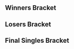 {{SetGame|melee}}{{DISPLAYTITLE:Eclipse 2: ''Melee'' Singles Bracket}}{{tabs game
|basepage=Eclipse/2
|melee=true
|wiiu=true
|This=1
}}
{{tabs static
|name1=Overview
|link1=Eclipse/2/Melee
|name2=Singles Pools
|link2=Eclipse/2/Melee/Singles Pools
|name3=Singles Bracket
|link3=Eclipse/2/Melee/Singles Bracket
|name4=Doubles Bracket
|link4=Eclipse/2/Melee/Doubles Bracket
|This=3
}}
==Winners Bracket==
{{Template:64DEWBracketA
|tourneylink=Eclipse/2/Melee
|tourneyname=Eclipse 2
|column-width=150

|r1m1p1=Armada |r1m1p1flag=se |r1m1p1score=3 |r1m1win=1
|r1m1p2=Krumm |r1m1p2flag=se |r1m1p2score=0

|r1m2p1=Yabasta |r1m2p1flag=se |r1m2p1score=3 |r1m2win=1
|r1m2p2=Vdogg |r1m2p2flag=no |r1m2p2score=1
|r1m2p1char1=marth |r1m2p2char1=fox |r1m2p1stock1=0 |r1m2p2stock1=2 |r1m2win1=2 |r1m2stage1=Battlefield
|r1m2p1char2=marth |r1m2p2char2=fox |r1m2p1stock2=2 |r1m2p2stock2=0 |r1m2win2=1 |r1m2stage2=Final Destination
|r1m2p1char3=marth |r1m2p2char3=fox |r1m2p1stock3=2 |r1m2p2stock3=0 |r1m2win3=1 |r1m2stage3=Yoshi's Story
|r1m2p1char4=marth |r1m2p2char4=fox |r1m2p1stock4=1 |r1m2p2stock4=0 |r1m2win4=1 |r1m2stage4=Dream Land
|r1m2details={{BracketMatchDetails|preview=|lrthread=|interview=|recap=|comment=|live=|vod=https://youtu.be/Rjsy0g1-Yak}}

|r1m3p1=Zoler |r1m3p1flag=se |r1m3p1score=3 |r1m3win=1
|r1m3p2=GBlade |r1m3p2flag=es |r1m3p2score=0
|r1m4p1=Usleon |r1m4p1flag=de |r1m4p1score=3 |r1m4win=1
|r1m4p2=Joanna Dark |r1m4p2flag=fr |r1m4p2score=0
|r1m5p1=Trifasia |r1m5p1flag=es |r1m5p1score=3 |r1m5win=1
|r1m5p2=Maximus |r1m5p2flag=se |r1m5p2score=0
|r1m6p1=JohnnyFight |r1m6p1flag=se |r1m6p1score=3 |r1m6win=1
|r1m6p2=Phade |r1m6p2flag=gb |r1m6p2score=1
|r1m7p1=Kage |r1m7p1flag=ca |r1m7p1score=3 |r1m7win=1
|r1m7p2=voff3 |r1m7p2flag=no |r1m7p2score=0
|r1m8p1=King Funk |r1m8p1flag=dk |r1m8p1score=1 |r1m8win=2
|r1m8p2=Deathgazer |r1m8p2flag=gb |r1m8p2score=2

|r1m9p1=Chillindude |r1m9p1flag=us |r1m9p1score=3 |r1m9win=1
|r1m9p2=Endeby |r1m9p2flag=no |r1m9p2score=0
|r1m10p1=BrTarolg |r1m10p1flag=gb |r1m10p1score=3 |r1m10win=1
|r1m10p2=Bose |r1m10p2flag=no |r1m10p2score=0
|r1m11p1=Adamayonmike |r1m11p1flag=nl |r1m11p1score=3 |r1m11win=1
|r1m11p2=Explo |r1m11p2flag=fr |r1m11p2score=1
|r1m12p1=Sverre |r1m12p1flag=no |r1m12p1score={{win}} |r1m12win=1
|r1m12p2=pheX |r1m12p2flag=de |r1m12p2score=DQ
|r1m13p1=Professor Pro |r1m13p1flag=gb |r1m13p1score=3 |r1m13win=1
|r1m13p2=TheBattleRifle |r1m13p2flag=gb |r1m13p2score=0
|r1m14p1=Flikkflakk |r1m14p1flag=no |r1m14p1score=3 |r1m14win=1
|r1m14p2=Nils |r1m14p2flag=se |r1m14p2score=1
|r1m15p1=Calle W |r1m15p1flag=se |r1m15p1score=3 |r1m15win=1
|r1m15p2=Irotikuz |r1m15p2flag=no |r1m15p2score=0
|r1m16p1=Fauster |r1m16p1flag=fr |r1m16p1score=3 |r1m16win=1
|r1m16p2=VJ |r1m16p2flag=se |r1m16p2score=0

|r1m17p1=Leffen |r1m17p1flag=se |r1m17p1score=3 |r1m17win=1
|r1m17p2=Length Plank |r1m17p2flag=no |r1m17p2score=0

|r1m18p1=CaptainJack |r1m18p1flag=jp |r1m18p1score=0 |r1m18win=2
|r1m18p2=Pricent |r1m18p2flag=no |r1m18p2score=3
|r1m18p1char1=sheik |r1m18p2char1=fox |r1m18p1stock1=0 |r1m18p2stock1=1 |r1m18win1=2 |r1m18stage1=Final Destination
|r1m18p1char2=sheik |r1m18p2char2=fox |r1m18p1stock2=0 |r1m18p2stock2=2 |r1m18win2=2 |r1m18stage2=Final Destination
|r1m18p1char3=sheik |r1m18p2char3=fox |r1m18p1stock3=0 |r1m18p2stock3=1 |r1m18win3=2 |r1m18stage3=Dream Land
|r1m18details={{BracketMatchDetails|preview=|lrthread=|interview=|recap=|comment=|live=|vod=https://youtu.be/-A6fOpasljY}}

|r1m19p1=Zorc |r1m19p1flag=no |r1m19p1score=3 |r1m19win=1
|r1m19p2=Zaf |r1m19p2flag=no |r1m19p2score=0
|r1m20p1=ImperfeCt |r1m20p1flag=no |r1m20p1score=3 |r1m20win=1
|r1m20p2=Gardex |r1m20p2flag=no |r1m20p2score=0
|r1m21p1=Android |r1m21p1flag=se |r1m21p1score=3 |r1m21win=1
|r1m21p2=Oldiz |r1m21p2flag=no |r1m21p2score=0
|r1m22p1=ShiftingShadows |r1m22p1flag=gb |r1m22p1score=3 |r1m22win=1
|r1m22p2=stelzig |r1m22p2flag=dk |r1m22p2score=0
|r1m23p1=Zgetto |r1m23p1flag=nl |r1m23p1score=3 |r1m23win=1
|r1m23p2=Issi^ |r1m23p2flag=no |r1m23p2score=0
|r1m24p1=Kriz |r1m24p1flag=no |r1m24p1score=3 |r1m24win=1
|r1m24p2=Willz |r1m24p2flag=gb |r1m24p2score=1

|r1m25p1=Ice |r1m25p1flag=de |r1m25p1score=3 |r1m25win=1
|r1m25p2=Thomdore |r1m25p2flag=no |r1m25p2score=0
|r1m26p1=Levingy |r1m26p1flag=fi |r1m26p1score=3 |r1m26win=1
|r1m26p2=Askeflink |r1m26p2flag=no |r1m26p2score=1
|r1m27p1=Eagle |r1m27p1flag=dk |r1m27p1score=3 |r1m27win=1
|r1m27p2=Poopmaister6000 |r1m27p2flag=se |r1m27p2score=1
|r1m28p1=Taka |r1m28p1flag=no |r1m28p1score=2 |r1m28win=2
|r1m28p2=Frenzy |r1m28p2flag=gb |r1m28p2score=3
|r1m29p1=Overtriforce |r1m29p1flag=es |r1m29p1score=3 |r1m29win=1
|r1m29p2=Zeppx |r1m29p2flag=no |r1m29p2score=0
|r1m30p1=Harald |r1m30p1flag=no |r1m30p1score=1 |r1m30win=2
|r1m30p2=P-Chips |r1m30p2flag=no |r1m30p2score=3
|r1m31p1=Fuzzyness |r1m31p1flag=gb |r1m31p1score=3 |r1m31win=1
|r1m31p2=Petteh |r1m31p2flag=no |r1m31p2score=1
|r1m32p1=Sealmore |r1m32p1flag=no |r1m32p1score=DQ |r1m32win=2
|r1m32p2=Maskless |r1m32p2flag=gb |r1m32p2score={{win}}

|r2m1p1=Armada |r2m1p1flag=se |r2m1p1score=3 |r2m1win=1
|r2m1p2=Yabasta |r2m1p2flag=se |r2m1p2score=0
|r2m2p1=Zoler |r2m2p1flag=se |r2m2p1score=3 |r2m2win=1
|r2m2p2=Usleon |r2m2p2flag=de |r2m2p2score=1
|r2m3p1=Trifasia |r2m3p1flag=es |r2m3p1score=3 |r2m3win=1
|r2m3p2=JohnnyFight |r2m3p2flag=se |r2m3p2score=1
|r2m4p1=Kage |r2m4p1flag=ca |r2m4p1score=3 |r2m4win=1
|r2m4p2=Deathgazer |r2m4p2flag=gb |r2m4p2score=0
|r2m5p1=Chillindude |r2m5p1flag=us |r2m5p1score=3 |r2m5win=1
|r2m5p2=BrTarolg |r2m5p2flag=gb |r2m5p2score=0
|r2m6p1=Adamayonmike |r2m6p1flag=nl |r2m6p1score=3 |r2m6win=1
|r2m6p2=Sverre |r2m6p2flag=no |r2m6p2score=0

|r2m7p1=Professor Pro |r2m7p1flag=gb |r2m7p1score=3 |r2m7win=1
|r2m7p2=Flikkflakk |r2m7p2flag=no |r2m7p2score=0
|r2m7p1char1=fox |r2m7p2char1=fox |r2m7p1stock1=2 |r2m7p2stock1=0 |r2m7win1=1 |r2m7stage1=Dream Land
|r2m7p1char2=fox |r2m7p2char2=fox |r2m7p1stock2=1 |r2m7p2stock2=0 |r2m7win2=1 |r2m7stage2=Yoshi's Story
|r2m7p1char3=fox |r2m7p2char3=fox |r2m7p1stock3=1 |r2m7p2stock3=0 |r2m7win3=1 |r2m7stage3=Yoshi's Story
|r2m7details={{BracketMatchDetails|preview=|lrthread=|interview=|recap=|comment=|live=|vod=https://youtu.be/i7gark69P74}}

|r2m8p1=Calle W |r2m8p1flag=se |r2m8p1score=3 |r2m8win=1
|r2m8p2=Fauster |r2m8p2flag=fr |r2m8p2score=0
|r2m9p1=Leffen |r2m9p1flag=se |r2m9p1score=3 |r2m9win=1
|r2m9p2=Pricent |r2m9p2flag=no |r2m9p2score=0
|r2m10p1=Zorc |r2m10p1flag=no |r2m10p1score=3 |r2m10win=1
|r2m10p2=ImperfeCt |r2m10p2flag=no |r2m10p2score=0
|r2m11p1=Android |r2m11p1flag=se |r2m11p1score=3 |r2m11win=1
|r2m11p2=ShiftingShadows |r2m11p2flag=gb |r2m11p2score=0
|r2m12p1=Zgetto |r2m12p1flag=nl |r2m12p1score=3 |r2m12win=1
|r2m12p2=Kriz |r2m12p2flag=no |r2m12p2score=0
|r2m13p1=Ice |r2m13p1flag=de |r2m13p1score=3 |r2m13win=1
|r2m13p2=Levingy |r2m13p2flag=fi |r2m13p2score=0
|r2m14p1=Eagle |r2m14p1flag=dk |r2m14p1score=3 |r2m14win=1
|r2m14p2=Frenzy |r2m14p2flag=gb |r2m14p2score=0
|r2m15p1=Overtriforce |r2m15p1flag=es |r2m15p1score=3 |r2m15win=1
|r2m15p2=P-Chips |r2m15p2flag=no |r2m15p2score=1
|r2m16p1=Fuzzyness |r2m16p1flag=gb |r2m16p1score=3 |r2m16win=1
|r2m16p2=Maskless |r2m16p2flag=gb |r2m16p2score=1

|r3m1p1=Armada |r3m1p1flag=se |r3m1p1score=3 |r3m1win=1
|r3m1p2=Zoler |r3m1p2flag=se |r3m1p2score=0

|r3m2p1=Trifasia |r3m2p1flag=es |r3m2p1score=1 |r3m2win=2
|r3m2p2=Kage |r3m2p2flag=ca |r3m2p2score=3
|r3m2p1char1=peach |r3m2p2char1=ganon |r3m2p1stock1=0 |r3m2p2stock1=1 |r3m2win1=2 |r3m2stage1=Battlefield
|r3m2p1char2=peach |r3m2p2char2=ganon |r3m2p1stock2=0 |r3m2p2stock2=1 |r3m2win2=2 |r3m2stage2=Final Destination
|r3m2p1char3=peach |r3m2p2char3=ganon |r3m2p1stock3=1 |r3m2p2stock3=0 |r3m2win3=1 |r3m2stage3=Final Destination
|r3m2p1char4=peach |r3m2p2char4=ganon |r3m2p1stock4=0 |r3m2p2stock4=1 |r3m2win4=2 |r3m2stage4=Yoshi's Story
|r3m2p1char5= |r3m2p2char5= |r3m2p1stock5= |r3m2p2stock5= |r3m2win5= |r3m2stage5=
|r3m2date=October 23, 2016
|r3m2finished=
|r3m2details={{BracketMatchDetails|comment=|preview=|lrthread=|vod=https://www.youtube.com/watch?v=gK325Mbuz5c|interview=|recap=}}

|r3m3p1=Chillindude |r3m3p1flag=us |r3m3p1score=1 |r3m3win=2
|r3m3p2=Adamayonmike |r3m3p2flag=nl |r3m3p2score=3
|r3m3p1char1=fox |r3m3p2char1=fox |r3m3p1stock1=2 |r3m3p2stock1=0 |r3m3win1=1 |r3m3stage1=Final Destination
|r3m3p1char2=fox |r3m3p2char2=falco |r3m3p1stock2=0 |r3m3p2stock2=2 |r3m3win2=2 |r3m3stage2=Battlefield
|r3m3p1char3=fox |r3m3p2char3=falco |r3m3p1stock3=0 |r3m3p2stock3=2 |r3m3win3=2 |r3m3stage3=Fountain of Dreams
|r3m3p1char4=fox |r3m3p2char4=falco |r3m3p1stock4=0 |r3m3p2stock4=2 |r3m3win4=2 |r3m3stage4=Pokémon Stadium
|r3m3p1char5= |r3m3p2char5= |r3m3p1stock5= |r3m3p2stock5= |r3m3win5= |r3m3stage5=
|r3m3date=October 23, 2016
|r3m3finished=
|r3m3details={{BracketMatchDetails|comment=|preview=|lrthread=|vod=https://www.youtube.com/watch?v=PqflPnYfjBY|interview=|recap=}}

|r3m4p1=Professor Pro |r3m4p1flag=gb |r3m4p1score=3 |r3m4win=1
|r3m4p2=Calle W |r3m4p2flag=se |r3m4p2score=1

|r3m5p1=Leffen |r3m5p1flag=se |r3m5p1score=3 |r3m5win=1
|r3m5p2=Zorc |r3m5p2flag=no |r3m5p2score=0
|r3m5p1char1=fox |r3m5p2char1=falco |r3m5p1stock1=3 |r3m5p2stock1=0 |r3m5win1=1 |r3m5stage1=Dream Land
|r3m5p1char2=fox |r3m5p2char2=falco |r3m5p1stock2=1 |r3m5p2stock2=0 |r3m5win2=1 |r3m5stage2=Battlefield
|r3m5p1char3=fox |r3m5p2char3=falco |r3m5p1stock3=3 |r3m5p2stock3=0 |r3m5win3=1 |r3m5stage3=Battlefield
|r3m5details={{BracketMatchDetails|preview=|lrthread=|interview=|recap=|comment=|live=|vod=https://youtu.be/gF_vLJOLCWY}}

|r3m6p1=Android |r3m6p1flag=se |r3m6p1score=1 |r3m6win=2
|r3m6p2=Zgetto |r3m6p2flag=nl |r3m6p2score=3

|r3m7p1=Ice |r3m7p1flag=de |r3m7p1score=3 |r3m7win=1
|r3m7p2=Eagle |r3m7p2flag=dk |r3m7p2score=0

|r3m8p1=Overtriforce |r3m8p1flag=es |r3m8p1score=3 |r3m8win=1
|r3m8p2=Fuzzyness |r3m8p2flag=gb |r3m8p2score=1

|r4m1p1=Armada |r4m1p1flag=se |r4m1p1score=3 |r4m1win=1
|r4m1p2=Kage |r4m1p2flag=ca |r4m1p2score=0
|r4m1p1char1=peach |r4m1p2char1=ganon |r4m1p1stock1=2 |r4m1p2stock1=0 |r4m1win1=1 |r4m1stage1=Dream Land
|r4m1p1char2=peach |r4m1p2char2=ganon |r4m1p1stock2=3 |r4m1p2stock2=0 |r4m1win2=1 |r4m1stage2=Yoshi's Story
|r4m1p1char3=peach |r4m1p2char3=cf |r4m1p1stock3=2 |r4m1p2stock3=0 |r4m1win3=1 |r4m1stage3=Battlefield
|r4m1details={{BracketMatchDetails|preview=|lrthread=|interview=|recap=|comment=|live=|vod=https://youtu.be/FbUa1QHoonA}}

|r4m2p1=Adamayonmike |r4m2p1flag=nl |r4m2p1score=1 |r4m2win=2
|r4m2p2=Professor Pro |r4m2p2flag=gb |r4m2p2score=3

|r4m3p1=Leffen |r4m3p1flag=se |r4m3p1score=3 |r4m3win=1
|r4m3p2=Zgetto |r4m3p2flag=nl |r4m3p2score=1
|r4m3p1char1=fox |r4m3p2char1=fox |r4m3p1stock1=1 |r4m3p2stock1=0 |r4m3win1=1 |r4m3stage1=Battlefield
|r4m3p1char2=fox |r4m3p2char2=fox |r4m3p1stock2=0 |r4m3p2stock2=1 |r4m3win2=2 |r4m3stage2=Battlefield
|r4m3p1char3=fox |r4m3p2char3=fox |r4m3p1stock3=1 |r4m3p2stock3=0 |r4m3win3=1 |r4m3stage3=Final Destination
|r4m3p1char4=fox |r4m3p2char4=fox |r4m3p1stock4=2 |r4m3p2stock4=0 |r4m3win4=1 |r4m3stage4=Yoshi's Story
|r4m3details={{BracketMatchDetails|preview=|lrthread=|interview=|recap=|comment=|live=|vod=https://youtu.be/kc8JSZh9KA4}}

|r4m4p1=Ice |r4m4p1flag=de |r4m4p1score=3 |r4m4win=1
|r4m4p2=Overtriforce |r4m4p2flag=es |r4m4p2score=1

|r5m1p1=Armada |r5m1p1flag=se |r5m1p1score=3 |r5m1win=1
|r5m1p2=Professor Pro |r5m1p2flag=gb |r5m1p2score=0
|r5m1p1char1=peach |r5m1p2char1=fox |r5m1p1stock1=2 |r5m1p2stock1=0 |r5m1win1=1 |r5m1stage1=Dream Land
|r5m1p1char2=peach |r5m1p2char2=fox |r5m1p1stock2=2 |r5m1p2stock2=0 |r5m1win2=1 |r5m1stage2=Pokémon Stadium
|r5m1p1char3=peach |r5m1p2char3=fox |r5m1p1stock3=2 |r5m1p2stock3=0 |r5m1win3=1 |r5m1stage3=Pokémon Stadium
|r5m1date=
|r5m1finished=true
|r5m1details={{BracketMatchDetails|comment=|preview=|lrthread=|vod=https://www.youtube.com/watch?v=iZwnQ8eGw2A|interview=|recap=}}

|r5m2p1=Leffen |r5m2p1flag=se |r5m2p1score=1 |r5m2win=2
|r5m2p2=Ice |r5m2p2flag=de |r5m2p2score=3
|r5m2p1char1=fox |r5m2p2char1=fox |r5m2p1stock1=0 |r5m2p2stock1=2 |r5m2win1=2 |r5m2stage1=Battlefield
|r5m2p1char2=fox |r5m2p2char2=fox |r5m2p1stock2=0 |r5m2p2stock2=1 |r5m2win2=2 |r5m2stage2=Dream Land
|r5m2p1char3=fox |r5m2p2char3=fox |r5m2p1stock3=2 |r5m2p2stock3=0 |r5m2win3=1 |r5m2stage3=Dream Land
|r5m2p1char4=fox |r5m2p2char4=fox |r5m2p1stock4=0 |r5m2p2stock4=1 |r5m2win4=2 |r5m2stage4=Yoshi's Story
|r5m2date=
|r5m2finished=true
|r5m2details={{BracketMatchDetails|comment=|preview=|lrthread=|vod=https://www.youtube.com/watch?v=qZkLLwaXm7o|interview=|recap=}}
}}

==Losers Bracket==
{{64DELBracketSmwA
|tourneylink=Eclipse/2/Melee
|tourneyname=Eclipse 2
|l1placement=49-64
|l2placement=33-48
|l3placement=25-32
|l4placement=17-24
|l5placement=13-16
|l6placement=9-12
|l7placement=7-8
|l8placement=5-6
|column-width=150

|l1m1p1=Krumm |l1m1p1flag=se |l1m1p1score=1 |l1m1win=2
|l1m1p2=Vdogg |l1m1p2flag=no |l1m1p2score=3
|l1m2p1=GBlade |l1m2p1flag=es |l1m2p1score=3 |l1m2win=1
|l1m2p2=Joanna Dark |l1m2p2flag=fr |l1m2p2score=0
|l1m3p1=Maximus |l1m3p1flag=se |l1m3p1score=1 |l1m3win=2
|l1m3p2=Phade |l1m3p2flag=gb |l1m3p2score=3
|l1m4p1=voff3 |l1m4p1flag=no |l1m4p1score=1 |l1m4win=2
|l1m4p2=King Funk |l1m4p2flag=dk |l1m4p2score=3
|l1m5p1=Endeby |l1m5p1flag=no |l1m5p1score=0 |l1m5win=2
|l1m5p2=Bose |l1m5p2flag=no |l1m5p2score=3
|l1m6p1=Explo |l1m6p1flag=fr |l1m6p1score={{win}} |l1m6win=1
|l1m6p2=pheX |l1m6p2flag=de |l1m6p2score=DQ
|l1m7p1=TheBattleRifle |l1m7p1flag=gb |l1m7p1score=0 |l1m7win=2
|l1m7p2=Nils |l1m7p2flag=se |l1m7p2score=3
|l1m8p1=Irotikuz |l1m8p1flag=no |l1m8p1score=2 |l1m8win=2
|l1m8p2=VJ |l1m8p2flag=se |l1m8p2score=3
|l1m9p1=Length Plank |l1m9p1flag=no |l1m9p1score=1 |l1m9win=2
|l1m9p2=Captain Jack |l1m9p2flag=jp |l1m9p2score=3
|l1m10p1=Zaf |l1m10p1flag=no |l1m10p1score=2 |l1m10win=2
|l1m10p2=Gardex |l1m10p2flag=no |l1m10p2score=3
|l1m11p1=Oldiz |l1m11p1flag=no |l1m11p1score=2 |l1m11win=2
|l1m11p2=stelzig |l1m11p2flag=dk |l1m11p2score=3
|l1m12p1=Issi^ |l1m12p1flag=no |l1m12p1score=1 |l1m12win=2
|l1m12p2=Willz |l1m12p2flag=gb |l1m12p2score=3
|l1m13p1=Thomdore |l1m13p1flag=no |l1m13p1score=0 |l1m13win=2
|l1m13p2=Askeflink |l1m13p2flag=no |l1m13p2score=3
|l1m14p1=Poopmaister6000 |l1m14p1flag=se |l1m14p1score=1 |l1m14win=2
|l1m14p2=Taka |l1m14p2flag=no |l1m14p2score=3
|l1m15p1=Zeppx |l1m15p1flag=no |l1m15p1score=3 |l1m15win=1
|l1m15p2=Harald |l1m15p2flag=no |l1m15p2score=0
|l1m16p1=Petteh |l1m16p1flag=no |l1m16p1score={{win}} |l1m16win=1
|l1m16p2=Sealmore |l1m16p2flag=no |l1m16p2score=DQ

|l2m1p1=Maskless |l2m1p1flag=gb |l2m1p1score=0 |l2m1win=2
|l2m1p2=Vdogg |l2m1p2flag=no |l2m1p2score=3
|l2m2p1=P-Chips |l2m2p1flag=no |l2m2p1score=3 |l2m2win=1
|l2m2p2=GBlade |l2m2p2flag=es |l2m2p2score=2
|l2m3p1=Frenzy |l2m3p1flag=gb |l2m3p1score=0 |l2m3win=2
|l2m3p2=Phade |l2m3p2flag=gb |l2m3p2score=3
|l2m4p1=Levingy |l2m4p1flag=fi |l2m4p1score=3 |l2m4win=1
|l2m4p2=King Funk |l2m4p2flag=dk |l2m4p2score=0
|l2m5p1=Kriz |l2m5p1flag=no |l2m5p1score=2 |l2m5win=2
|l2m5p2=Bose |l2m5p2flag=no |l2m5p2score=3
|l2m6p1=ShiftingShadows |l2m6p1flag=gb |l2m6p1score=3 |l2m6win=1
|l2m6p2=Explo |l2m6p2flag=fr |l2m6p2score=0
|l2m7p1=ImperfeCt |l2m7p1flag=no |l2m7p1score=3 |l2m7win=1
|l2m7p2=Nils |l2m7p2flag=se |l2m7p2score=0
|l2m8p1=Pricent |l2m8p1flag=no |l2m8p1score=3 |l2m8win=1
|l2m8p2=VJ |l2m8p2flag=se |l2m8p2score=0
|l2m9p1=Fauster |l2m9p1flag=fr |l2m9p1score=2 |l2m9win=2
|l2m9p2=Captain Jack |l2m9p2flag=jp |l2m9p2score=3
|l2m10p1=Flikkflakk |l2m10p1flag=no |l2m10p1score=3 |l2m10win=1
|l2m10p2=Gardex |l2m10p2flag=no |l2m10p2score=0
|l2m11p1=Sverre |l2m11p1flag=no |l2m11p1score=3 |l2m11win=1
|l2m11p2=stelzig |l2m11p2flag=dk |l2m11p2score=0
|l2m12p1=BrTarolg |l2m12p1flag=gb |l2m12p1score=3 |l2m12win=1
|l2m12p2=Willz |l2m12p2flag=gb |l2m12p2score=1
|l2m13p1=Deathgazer |l2m13p1flag=gb |l2m13p1score=3 |l2m13win=1
|l2m13p2=Askeflink |l2m13p2flag=no |l2m13p2score=1
|l2m14p1=JohnnyFight |l2m14p1flag=se |l2m14p1score=3 |l2m14win=1
|l2m14p2=Taka |l2m14p2flag=no |l2m14p2score=1
|l2m15p1=Usleon |l2m15p1flag=de |l2m15p1score=3 |l2m15win=1
|l2m15p2=Zeppx |l2m15p2flag=no |l2m15p2score=0
|l2m16p1=Yabasta |l2m16p1flag=se |l2m16p1score=3 |l2m16win=1
|l2m16p2=Petteh |l2m16p2flag=no |l2m16p2score=2

|l3m1p1=Vdogg |l3m1p1flag=no |l3m1p1score=3 |l3m1win=1
|l3m1p2=P-Chips |l3m1p2flag=no |l3m1p2score=1
|l3m2p1=Phade |l3m2p1flag=gb |l3m2p1score=0 |l3m2win=2
|l3m2p2=Levingy |l3m2p2flag=fi |l3m2p2score=3
|l3m3p1=Bose |l3m3p1flag=no |l3m3p1score=3 |l3m3win=1
|l3m3p2=ShiftingShadows |l3m3p2flag=gb |l3m3p2score=2
|l3m4p1=ImperfeCt |l3m4p1flag=no |l3m4p1score=0 |l3m4win=2
|l3m4p2=Pricent |l3m4p2flag=no |l3m4p2score=3
|l3m5p1=Captain Jack |l3m5p1flag=jp |l3m5p1score=1 |l3m5win=2
|l3m5p2=Flikkflakk |l3m5p2flag=no |l3m5p2score=3
|l3m6p1=Sverre |l3m6p1flag=no |l3m6p1score=3 |l3m6win=1
|l3m6p2=BrTarolg |l3m6p2flag=gb |l3m6p2score=2
|l3m7p1=Deathgazer |l3m7p1flag=gb |l3m7p1score=0 |l3m7win=2
|l3m7p2=JohnnyFight |l3m7p2flag=se |l3m7p2score=3
|l3m8p1=Usleon |l3m8p1flag=de |l3m8p1score=3 |l3m8win=1
|l3m8p2=Yabasta |l3m8p2flag=se |l3m8p2score=1

|l4m1p1=Calle W |l4m1p1flag=se |l4m1p1score=3 |l4m1win=1
|l4m1p2=Vdogg |l4m1p2flag=no |l4m1p2score=1
|l4m2p1=Chillindude |l4m2p1flag=us |l4m2p1score=3 |l4m2win=1
|l4m2p2=Levingy |l4m2p2flag=fi |l4m2p2score=1
|l4m3p1=Trifasia |l4m3p1flag=es |l4m3p1score=3 |l4m3win=1
|l4m3p2=Bose |l4m3p2flag=no |l4m3p2score=0
|l4m4p1=Zoler |l4m4p1flag=se |l4m4p1score=3 |l4m4win=1
|l4m4p2=Pricent |l4m4p2flag=no |l4m4p2score=0
|l4m5p1=Fuzzyness |l4m5p1flag=gb |l4m5p1score=3 |l4m5win=1
|l4m5p2=Flikkflakk |l4m5p2flag=no |l4m5p2score=0
|l4m6p1=Eagle |l4m6p1flag=dk |l4m6p1score=3 |l4m6win=1
|l4m6p2=Sverre |l4m6p2flag=no |l4m6p2score=0

|l4m7p1=Android |l4m7p1flag=se |l4m7p1score=3 |l4m7win=1
|l4m7p2=JohnnyFight |l4m7p2flag=se |l4m7p2score=1
|l4m7p1char1=sheik |l4m7p2char1=ic |l4m7p1stock1=0 |l4m7p2stock1=1 |l4m7win1=2 |l4m7stage1=Yoshi's Story
|l4m7p1char2=sheik |l4m7p2char2=ic |l4m7p1stock2=2 |l4m7p2stock2=0 |l4m7win2=1 |l4m7stage2=Battlefield
|l4m7p1char3=sheik |l4m7p2char3=ic |l4m7p1stock3=1 |l4m7p2stock3=0 |l4m7win3=1 |l4m7stage3=Final Destination
|l4m7p1char4=sheik |l4m7p2char4=ic |l4m7p1stock4=3 |l4m7p2stock4=0 |l4m7win4=1 |l4m7stage4=Final Destination
|l4m7details={{BracketMatchDetails|preview=|lrthread=|interview=|recap=|comment=|live=|vod=https://www.youtube.com/watch?v=mU-Y7V2MzvM}}

|l4m8p1=Zorc |l4m8p1flag=no |l4m8p1score=0 |l4m8win=2
|l4m8p2=Usleon |l4m8p2flag=de |l4m8p2score=3

|l5m1p1=Calle W |l5m1p1flag=se |l5m1p1score=0 |l5m1win=2
|l5m1p2=Chillindude |l5m1p2flag=us |l5m1p2score=3
|l5m2p1=Trifasia |l5m2p1flag=es |l5m2p1score=3 |l5m2win=1
|l5m2p2=Zoler |l5m2p2flag=se |l5m2p2score=1
|l5m3p1=Fuzzyness |l5m3p1flag=gb |l5m3p1score={{win}} |l5m3win=1
|l5m3p2=Eagle |l5m3p2flag=dk |l5m3p2score=
|l5m4p1=Android |l5m4p1flag=se |l5m4p1score=3 |l5m4win=1
|l5m4p2=Usleon |l5m4p2flag=de |l5m4p2score=0

|l6m1p1=Zgetto |l6m1p1flag=nl |l6m1p1score=3 |l6m1win=1
|l6m1p2=Chillindude |l6m1p2flag=us |l6m1p2score=2
|l6m2p1=Overtriforce |l6m2p1flag=es |l6m2p1score=2 |l6m2win=2
|l6m2p2=Trifasia |l6m2p2flag=es |l6m2p2score=3
|l6m3p1=Kage |l6m3p1flag=ca |l6m3p1score=3 |l6m3win=1
|l6m3p2=Fuzzyness |l6m3p2flag=gb |l6m3p2score=1
|l6m4p1=Adamayonmike |l6m4p1flag=nl |l6m4p1score=2 |l6m4win=2
|l6m4p2=Android |l6m4p2flag=se |l6m4p2score=3

|l7m1p1=Zgetto |l7m1p1flag=nl |l7m1p1score=2
|l7m1p2=Trifasia |l7m1p2flag=es |l7m1p2score=3
|l7m1win=2
|l7m1p1char1=fox |l7m1p2char1=peach |l7m1p1stock1=1 |l7m1p2stock1=0 |l7m1win1=1 |l7m1stage1=Battlefield
|l7m1p1char2=fox |l7m1p2char2=peach |l7m1p1stock2=0 |l7m1p2stock2=2 |l7m1win2=2 |l7m1stage2=Battlefield
|l7m1p1char3=fox |l7m1p2char3=peach |l7m1p1stock3=1 |l7m1p2stock3=0 |l7m1win3=1 |l7m1stage3=Pokémon Stadium
|l7m1p1char4=fox |l7m1p2char4=peach |l7m1p1stock4=0 |l7m1p2stock4=2 |l7m1win4=2 |l7m1stage4=Battlefield
|l7m1p1char5=fox |l7m1p2char5=peach |l7m1p1stock5=0 |l7m1p2stock5=1 |l7m1win5=2 |l7m1stage5=Yoshi's Story
|l7m1date=October 23, 2016
|l7m1finished=true
|l7m1details={{BracketMatchDetails|comment=|preview=|lrthread=|vod=https://www.youtube.com/watch?v=z7IckPrSICE|interview=|recap=}}

|l7m2p1=Kage |l7m2p1flag=ca |l7m2p1score=3
|l7m2p2=Android |l7m2p2flag=se |l7m2p2score=0
|l7m2win=1
|l7m2p1char1=ganon |l7m2p2char1=sheik |l7m2p1stock1=1 |l7m2p2stock1=0 |l7m2win1=1 |l7m2stage1=Battlefield
|l7m2p1char2=ganon |l7m2p2char2=sheik |l7m2p1stock2=1 |l7m2p2stock2=0 |l7m2win2=1 |l7m2stage2=Final Destination
|l7m2p1char3=ganon |l7m2p2char3=sheik |l7m2p1stock3=1 |l7m2p2stock3=0 |l7m2win3=1 |l7m2stage3=Final Destination
|l7m2date=October 23, 2016
|l7m2finished=true
|l7m2details={{BracketMatchDetails|comment=|preview=|lrthread=|vod=https://www.youtube.com/watch?v=13i3Jf7qsXo|interview=|recap=}}

|l8m1p1=Professor Pro |l8m1p1flag=gb |l8m1p1score=3
|l8m1p2=Trifasia |l8m1p2flag=es |l8m1p2score=0
|l8m1win=1
|l8m1p1char1=fox |l8m1p2char1=peach |l8m1p1stock1=1 |l8m1p2stock1=0 |l8m1win1=1 |l8m1stage1=Battlefield
|l8m1p1char2=fox |l8m1p2char2=peach |l8m1p1stock2=1 |l8m1p2stock2=0 |l8m1win2=1 |l8m1stage2=Fountain of Dreams
|l8m1p1char3=fox |l8m1p2char3=peach |l8m1p1stock3=2 |l8m1p2stock3=0 |l8m1win3=1 |l8m1stage3=Fountain of Dreams
|l8m1date=
|l8m1finished=true
|l8m1details={{BracketMatchDetails|comment=|preview=|lrthread=|vod=https://www.youtube.com/watch?v=Vxbf9KFhM18|interview=|recap=}}

|l8m2p1=Leffen |l8m2p1flag=se |l8m2p1score=3
|l8m2p2=Kage |l8m2p2flag=ca |l8m2p2score=0
|l8m2win=1
|l8m2p1char1=fox |l8m2p2char1=ganon |l8m2p1stock1=2 |l8m2p2stock1=0 |l8m2win1=1 |l8m2stage1=Dream Land
|l8m2p1char2=fox |l8m2p2char2=ganon |l8m2p1stock2=3 |l8m2p2stock2=0 |l8m2win2=1 |l8m2stage2=Yoshi's Story
|l8m2p1char3=fox |l8m2p2char3=ganon |l8m2p1stock3=3 |l8m2p2stock3=0 |l8m2win3=1 |l8m2stage3=Battlefield
|l8m2date=
|l8m2finished=true
|l8m2details={{BracketMatchDetails|comment=|preview=|lrthread=|vod=https://www.youtube.com/watch?v=f0Fg_6yfHv0|interview=|recap=}}
}}
<onlyinclude>
==Final Singles Bracket==
{{DEFinalSmwBracket
|tourneylink=Eclipse/2/Melee
|tourneyname=Eclipse 2
|l1placement=4
|r2placement=3
|r3loserplacement=2
|r3winnerplacement=1
|column-width=200
|export_score=true

<!-- FROM WINNERS -->
|r1m1p1=Armada |r1m1p1flag=se |r1m1p1score=3
|r1m1p2=Ice |r1m1p2flag=de |r1m1p2score=2
|r1m1win=1
|r1m1p1char1=peach |r1m1p1stock1=0 |r1m1p2char1=fox |r1m1p2stock1=1 |r1m1win1=2 |r1m1stage1=Fountain of Dreams 
|r1m1p1char2=peach |r1m1p1stock2=2 |r1m1p2char2=fox |r1m1p2stock2=0 |r1m1win2=1 |r1m1stage2=Final Destination
|r1m1p1char3=peach |r1m1p1stock3=1 |r1m1p2char3=fox |r1m1p2stock3=0 |r1m1win3=1 |r1m1stage3=Pokémon Stadium
|r1m1p1char4=peach |r1m1p1stock4=0 |r1m1p2char4=fox |r1m1p2stock4=1 |r1m1win4=2 |r1m1stage4=Pokémon Stadium
|r1m1p1char5=peach |r1m1p1stock5=3 |r1m1p2char5=fox |r1m1p2stock5=0 |r1m1win5=1 |r1m1stage5=Dream Land
|r1m1date=October 23, 2016
|r1m1finished=true
|r1m1details={{BracketMatchDetails
|vod=https://www.youtube.com/watch?v=GqdW1wcrkrM
|preview= 
|lrthread=
|interview=
|recap=
|comment=
|live=
}}

<!-- FROM LOSERS -->
|l1m1p1=Professor Pro |l1m1p1flag=gb |l1m1p1score=0
|l1m1p2=Leffen |l1m1p2flag=se |l1m1p2score=3
|l1m1win=2
|l1m1p1char1=fox |l1m1p1stock1=0 |l1m1p2char1=fox |l1m1p2stock1=2 |l1m1win1=2 |l1m1stage1=Dream Land 
|l1m1p1char2=fox |l1m1p1stock2=0 |l1m1p2char2=fox |l1m1p2stock2=2 |l1m1win2=2 |l1m1stage2=Fountain of Dreams
|l1m1p1char3=fox |l1m1p1stock3=0 |l1m1p2char3=fox |l1m1p2stock3=1 |l1m1win3=2 |l1m1stage3=Fountain of Dreams
|l1m1date=
|l1m1finished=true
|l1m1details={{BracketMatchDetails
|vod=https://www.youtube.com/watch?v=1-nYSgDZOMk
|preview= 
|lrthread=
|interview=
|recap=
|comment=
|live=
}}

<!-- LOSERS FINALS -->
|r2m1p1=Ice |r2m1p1flag=de |r2m1p1score=3
|r2m1p2=Leffen |r2m1p2flag=se |r2m1p2score=2
|r2m1win=1
|r2m1p1char1=fox |r2m1p1stock1=1 |r2m1p2char1=fox |r2m1p2stock1=0 |r2m1win1=1 |r2m1stage1=Battlefield 
|r2m1p1char2=fox |r2m1p1stock2=1 |r2m1p2char2=fox |r2m1p2stock2=0 |r2m1win2=1 |r2m1stage2=Battlefield
|r2m1p1char3=fox |r2m1p1stock3=0 |r2m1p2char3=fox |r2m1p2stock3=2 |r2m1win3=2 |r2m1stage3=Dream Land
|r2m1p1char4=fox |r2m1p1stock4=0 |r2m1p2char4=fox |r2m1p2stock4=2 |r2m1win4=2 |r2m1stage4=Yoshi's Story
|r2m1p1char5=fox |r2m1p1stock5=1 |r2m1p2char5=fox |r2m1p2stock5=0 |r2m1win5=1 |r2m1stage5=Yoshi's Story
|r2m1date=
|r2m1finished=true
|r2m1details={{BracketMatchDetails
|vod=https://www.youtube.com/watch?v=8vVvnrvqqfc
|preview= 
|lrthread=
|interview=
|recap=
|comment=
|live=
}}

<!-- GRAND FINALS -->
|r3m1p1=Armada |r3m1p1flag=se |r3m1p1score=3
|r3m1p2=Ice |r3m1p2flag=de |r3m1p2score=1
|r3m1win=1
|r3m1p1char1=peach |r3m1p1stock1=3 |r3m1p2char1=fox |r3m1p2stock1=0 |r3m1win1=1 |r3m1stage1=Fountain of Dreams 
|r3m1p1char2=peach |r3m1p1stock2=1 |r3m1p2char2=fox |r3m1p2stock2=0 |r3m1win2=1 |r3m1stage2=Pokémon Stadium
|r3m1p1char3=peach |r3m1p1stock3=0 |r3m1p2char3=fox |r3m1p2stock3=1 |r3m1win3=2 |r3m1stage3=Pokémon Stadium
|r3m1p1char4=peach |r3m1p1stock4=2 |r3m1p2char4=fox |r3m1p2stock4=0 |r3m1win4=1 |r3m1stage4=Final Destination
|r3m1date=October 23, 2016
|r3m1finished=true
|r3m1details={{BracketMatchDetails
|vod=https://www.youtube.com/watch?v=EhEsW3n2rHQ
|preview= 
|lrthread=
|interview=
|recap=
|comment=
|live=
}}
}}
</onlyinclude>
